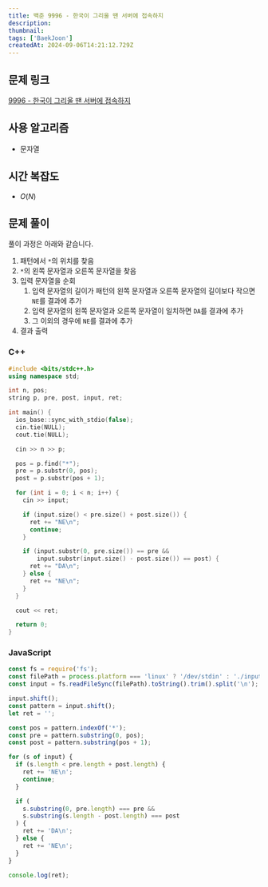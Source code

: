 ```yaml
---
title: 백준 9996 - 한국이 그리울 땐 서버에 접속하지
description:
thumbnail:
tags: ['BaekJoon']
createdAt: 2024-09-06T14:21:12.729Z
---
```


## 문제 링크

[9996 - 한국이 그리울 땐 서버에 접속하지](https://www.acmicpc.net/problem/9996)

## 사용 알고리즘

- 문자열

## 시간 복잡도

- $O(N)$

## 문제 풀이

풀이 과정은 아래와 같습니다.

1. 패턴에서 `*`의 위치를 찾음
2. `*`의 왼쪽 문자열과 오른쪽 문자열을 찾음
3. 입력 문자열을 순회
   1. 입력 문자열의 길이가 패턴의 왼쪽 문자열과 오른쪽 문자열의 길이보다 작으면 `NE`를 결과에 추가
   2. 입력 문자열의 왼쪽 문자열과 오른쪽 문자열이 일치하면 `DA`를 결과에 추가
   3. 그 이외의 경우에 `NE`를 결과에 추가
4. 결과 출력

### C++

```c++ title="C++"
#include <bits/stdc++.h>
using namespace std;

int n, pos;
string p, pre, post, input, ret;

int main() {
  ios_base::sync_with_stdio(false);
  cin.tie(NULL);
  cout.tie(NULL);

  cin >> n >> p;

  pos = p.find("*");
  pre = p.substr(0, pos);
  post = p.substr(pos + 1);

  for (int i = 0; i < n; i++) {
    cin >> input;

    if (input.size() < pre.size() + post.size()) {
      ret += "NE\n";
      continue;
    }

    if (input.substr(0, pre.size()) == pre &&
        input.substr(input.size() - post.size()) == post) {
      ret += "DA\n";
    } else {
      ret += "NE\n";
    }
  }

  cout << ret;

  return 0;
}
```

### JavaScript

```js title="JavaScript"
const fs = require('fs');
const filePath = process.platform === 'linux' ? '/dev/stdin' : './input.txt';
const input = fs.readFileSync(filePath).toString().trim().split('\n');

input.shift();
const pattern = input.shift();
let ret = '';

const pos = pattern.indexOf('*');
const pre = pattern.substring(0, pos);
const post = pattern.substring(pos + 1);

for (s of input) {
  if (s.length < pre.length + post.length) {
    ret += 'NE\n';
    continue;
  }

  if (
    s.substring(0, pre.length) === pre &&
    s.substring(s.length - post.length) === post
  ) {
    ret += 'DA\n';
  } else {
    ret += 'NE\n';
  }
}

console.log(ret);
```
